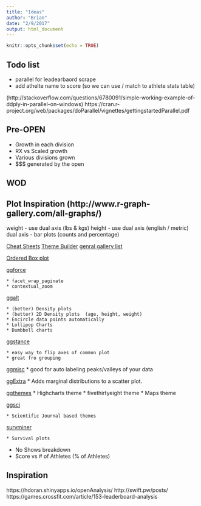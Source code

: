 ```yaml
---
title: "Ideas"
author: "Brian"
date: "2/9/2017"
output: html_document
---
```


```r
knitr::opts_chunk$set(echo = TRUE)
```
## Todo list

*  parallel for leadearbaord scrape
*  add athelte name to score (so we can use / match to athlete stats table)

(http://stackoverflow.com/questions/6780091/simple-working-example-of-ddply-in-parallel-on-windows)
https://cran.r-project.org/web/packages/doParallel/vignettes/gettingstartedParallel.pdf

## Pre-OPEN

*  Growth in each division
*  RX vs Scaled growth
*  Various divisions grown
*  $$$ generated by the open

## WOD

## Plot Inspiration (http://www.r-graph-gallery.com/all-graphs/)

weight - use dual axis (lbs & kgs)
height - use dual axis (english / metric)
dual axis - bar plots (counts and percentage)

[Cheat Sheets](http://www.r-graph-gallery.com/portfolio/r-dataviz-cheatsheet/)
[Theme Builder](http://www.showmeshiny.com/ggplot2-theme-builder/)
[genral gallery list](http://stats.stackexchange.com/questions/78844/a-gallery-of-charts-diagrams-and-plot-types)



[Ordered Box plot](http://www.r-graph-gallery.com/118-change-hover-mode-in-plotly/)

[ggforce](https://cran.r-project.org/web/packages/ggforce/vignettes/Visual_Guide.html)

    * facet_wrap_paginate
    * contextual_zoom

[ggalt](https://cran.r-project.org/web/packages/ggalt/vignettes/ggalt_examples.html)

    * (better) Density plots
    * (better) 2D Density plots  (age, height, weight)
    * Encircle data points automatically
    * Lollipop Charts
    * Dumbbell charts
    
[ggstance](https://github.com/lionel-/ggstance)    

    * easy way to flip axes of common plot
    * great fro grouping

[ggmisc](https://cran.r-project.org/web/packages/ggpmisc/vignettes/user-guide.html)
    * good for auto labeling peaks/valleys of your data
    
[ggExtra](https://github.com/daattali/ggExtra)
    * Adds marginal distributions to a scatter plot.

[ggthemes](https://github.com/jrnold/ggthemes)
    * Highcharts theme
    * fivethirtyeight theme
    * Maps theme

[ggsci](https://cran.r-project.org/web/packages/ggsci/vignettes/ggsci.html)

    * Scientific Journal based themes
    
[survminer](http://www.sthda.com/english/rpkgs/survminer/)

    * Survival plots

*  No Shows breakdown
*  Score vs # of Athletes (% of Athletes)


## Inspiration

https://hdoran.shinyapps.io/openAnalysis/
http://swift.pw/posts/
https://games.crossfit.com/article/153-leaderboard-analysis


